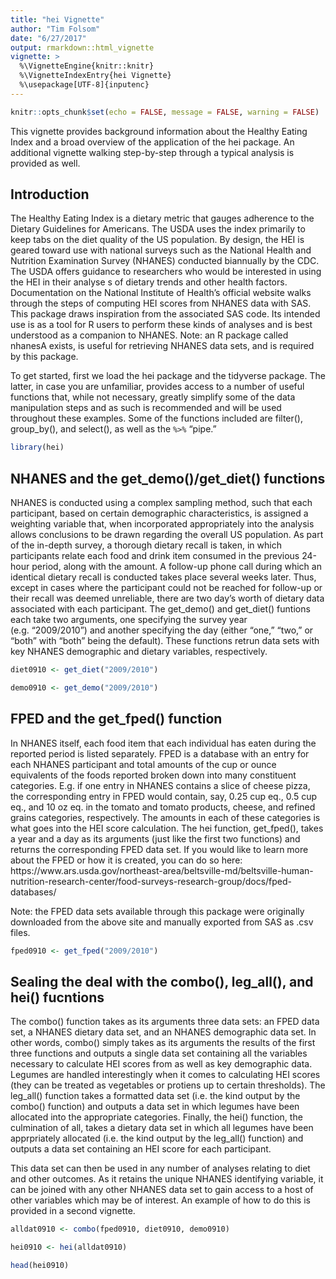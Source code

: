 ```yaml
---
title: "hei Vignette"
author: "Tim Folsom"
date: "6/27/2017"
output: rmarkdown::html_vignette
vignette: >
  %\VignetteEngine{knitr::knitr}
  %\VignetteIndexEntry{hei Vignette}
  %\usepackage[UTF-8]{inputenc}
---
```


```r
knitr::opts_chunk$set(echo = FALSE, message = FALSE, warning = FALSE)
```

This vignette provides background information about the Healthy Eating Index and a broad overview of the application of the hei package. An additional vignette walking step-by-step through a typical analysis is provided as well.

## Introduction

The Healthy Eating Index is a dietary metric that gauges adherence to the Dietary Guidelines for Americans. The USDA uses the index primarily to keep tabs on the diet quality of the US population. By design, the HEI is geared toward use with national surveys such as the National Health and Nutrition Examination Survey (NHANES) conducted biannually by the CDC. The USDA offers guidance to researchers who would be interested in using the HEI in their analyse s of dietary trends and other health factors. Documentation on the National Institute of Health's official website walks through the steps of computing HEI scores from NHANES data with SAS. This package draws inspiration from the associated SAS code. Its intended use is as a tool for R users to perform these kinds of analyses and is best understood as a companion to NHANES. Note: an R package called nhanesA exists, is useful for retrieving NHANES data sets, and is required by this package.

To get started, first we load the hei package and the tidyverse package. The latter, in case you are unfamiliar, provides access to a number of useful functions that, while not necessary, greatly simplify some of the data manipulation steps and as such is recommended and will be used throughout these examples. Some of the functions included are filter(), group_by(), and select(), as well as the ``` %>% ``` "pipe."

```r
library(hei)
```

## NHANES and the get_demo()/get_diet() functions

NHANES is conducted using a complex sampling method, such that each participant, based on certain demographic characteristics, is assigned a weighting variable that, when incorporated appropriately into the analysis allows conclusions to be drawn regarding the overall US population. As part of the in-depth survey, a thorough dietary recall is taken, in which participants relate each food and drink item consumed in the previous 24-hour period, along with the amount. A follow-up phone call during which an identical dietary recall is conducted takes place several weeks later. Thus, except in cases where the participant could not be reached for follow-up or their recall was deemed unreliable, there are two day's worth of dietary data associated with each participant. The get_demo() and get_diet() funtions each take two arguments, one specifying the survey year (e.g. "2009/2010") and another specifying the day (either "one," "two," or "both" with "both" being the default). These functions retrun data sets with key NHANES demographic and dietary variables, respectively.

```r
diet0910 <- get_diet("2009/2010")

demo0910 <- get_demo("2009/2010")
```

## FPED and the get_fped() function

In NHANES itself, each food item that each individual has eaten during the reported period is listed separately. FPED is a database with an entry for each NHANES participant and total amounts of the cup or ounce equivalents of the foods reported broken down into many constituent categories. E.g. if one entry in NHANES contains a slice of cheese pizza, the corresponding entry in FPED would contain, say, 0.25 cup eq., 0.5 cup eq., and 10 oz eq. in the tomato and tomato products, cheese, and refined grains categories, respectively. The amounts in each of these categories is what goes into the HEI score calculation. The hei function, get_fped(), takes a year and a day as its arguments (just like the first two functions) and returns the corresponding FPED data set. If you would like to learn more about the FPED or how it is created, you can do so here: https://www.ars.usda.gov/northeast-area/beltsville-md/beltsville-human-nutrition-research-center/food-surveys-research-group/docs/fped-databases/

Note: the FPED data sets available through this package were originally downloaded from the above site and manually exported from SAS as .csv files.


```r
fped0910 <- get_fped("2009/2010")
```

## Sealing the deal with the combo(), leg_all(), and hei() fucntions

The combo() function takes as its arguments three data sets: an FPED data set, a NHANES dietary data set, and an NHANES demographic data set. In other words, combo() simply takes as its arguments the results of the first three functions and outputs a single data set containing all the variables necessary to calculate HEI scores from as well as key demographic data. Legumes are handled interestingly when it comes to calculating HEI scores (they can be treated as vegetables or protiens up to certain thresholds). The leg_all() function takes a formatted data set (i.e. the kind output by the combo() function) and outputs a data set in which legumes have been allocated into the appropriate categories. Finally, the hei() function, the culmination of all, takes a dietary data set in which all legumes have been apprpriately allocated (i.e. the kind output by the leg_all() function) and outputs a data set containing an HEI score for each participant.

This data set can then be used in any number of analyses relating to diet and other outcomes. As it retains the unique NHANES identifying variable, it can be joined with any other NHANES data set to gain access to a host of other variables which may be of interest. An example of how to do this is provided in a second vignette.

```r
alldat0910 <- combo(fped0910, diet0910, demo0910)

hei0910 <- hei(alldat0910)
```

```r
head(hei0910)
```
